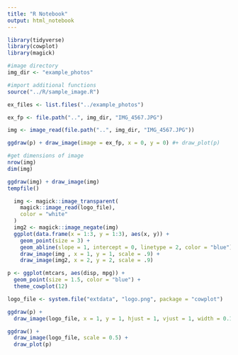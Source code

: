 ```yaml
---
title: "R Notebook"
output: html_notebook
---
```


```r
library(tidyverse)
library(cowplot)
library(magick)
```



```r
#image directory
img_dir <- "example_photos"

#import additional functions
source("../R/sample_image.R")

```

```r
ex_files <- list.files("../example_photos")

ex_fp <- file.path("..", img_dir, "IMG_4567.JPG")

img <- image_read(file.path("..", img_dir, "IMG_4567.JPG"))

```



```r
ggdraw(p) + draw_image(image = ex_fp, x = 0, y = 0) #+ draw_plot(p)
```

```r
#get dimensions of image
nrow(img)
dim(img)

ggdraw(img) + draw_image(img)
tempfile()
```

```r
  img <- magick::image_transparent(
    magick::image_read(logo_file),
    color = "white"
  )
  img2 <- magick::image_negate(img)
  ggplot(data.frame(x = 1:3, y = 1:3), aes(x, y)) +
    geom_point(size = 3) +
    geom_abline(slope = 1, intercept = 0, linetype = 2, color = "blue") +
    draw_image(img , x = 1, y = 1, scale = .9) +
    draw_image(img2, x = 2, y = 2, scale = .9)

```

```r
p <- ggplot(mtcars, aes(disp, mpg)) + 
  geom_point(size = 1.5, color = "blue") +
  theme_cowplot(12)

logo_file <- system.file("extdata", "logo.png", package = "cowplot")

ggdraw(p) + 
  draw_image(logo_file, x = 1, y = 1, hjust = 1, vjust = 1, width = 0.13, height = 0.2)

ggdraw() + 
  draw_image(logo_file, scale = 0.5) +
  draw_plot(p)
```

